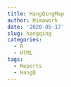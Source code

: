 ```yaml
---
title: HangQingMap
author: Himawork
date: '2020-05-17'
slug: hangqing
categories:
  - R
  - HTML
tags:
  - Reports
  - HangQ
---
```

